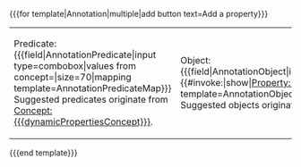 <nowiki>{{{</nowiki>for template<nowiki>|</nowiki>Annotation<nowiki>|</nowiki>multiple<nowiki>|</nowiki>add button text=Add a property<nowiki>}}}</nowiki>
{|class=formtable
|Predicate:<br/>
<nowiki>{{{</nowiki>field<nowiki>|</nowiki>AnnotationPredicate<nowiki>|</nowiki>input type=combobox<nowiki>|</nowiki>values from concept={{{dynamicPropertiesConcept}}}<nowiki>|</nowiki>size=70<nowiki>|</nowiki>mapping template=AnnotationPredicateMap<nowiki>}}}</nowiki><br/>
Suggested predicates originate from [[Concept:{{{dynamicPropertiesConcept}}}]].
|Object:<br/>
<nowiki>{{{</nowiki>field<nowiki>|</nowiki>AnnotationObject<nowiki>|</nowiki>input type=combobox<nowiki>|</nowiki>values={{#invoke:{{{dynamicPropertiesModule}}}|show|[[Property:+]][[ds0:namespace::Mwstake]]}}<nowiki>|</nowiki>delimiter=;<nowiki>|</nowiki>size=70<nowiki>|</nowiki>mapping template=AnnotationObjectMap<nowiki>}}}</nowiki><br/>
Suggested objects originate from [[Module:ObjectValues]].
|}
<nowiki>{{{</nowiki>end template<nowiki>}}}</nowiki>
